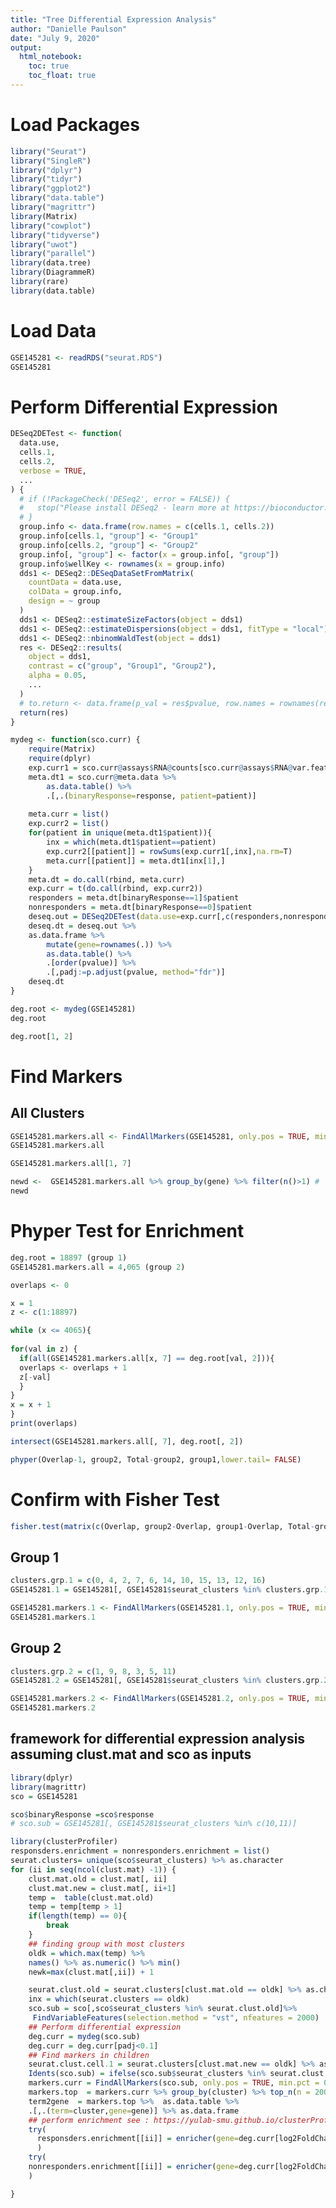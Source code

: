 ```yaml
---
title: "Tree Differential Expression Analysis"
author: "Danielle Paulson"
date: "July 9, 2020"
output: 
  html_notebook:
    toc: true
    toc_float: true
---
```


# Load Packages

```r
library("Seurat")
library("SingleR")
library("dplyr")
library("tidyr")
library("ggplot2")
library("data.table")
library("magrittr")
library(Matrix)
library("cowplot")
library("tidyverse")
library("uwot")
library("parallel")
library(data.tree)
library(DiagrammeR)
library(rare)
library(data.table)
```

# Load Data

```r
GSE145281 <- readRDS("seurat.RDS")
GSE145281
```

# Perform Differential Expression

```r
DESeq2DETest <- function(
  data.use,
  cells.1,
  cells.2,
  verbose = TRUE,
  ...
) {
  # if (!PackageCheck('DESeq2', error = FALSE)) {
  #   stop("Please install DESeq2 - learn more at https://bioconductor.org/packages/release/bioc/html/DESeq2.html")
  # }
  group.info <- data.frame(row.names = c(cells.1, cells.2))
  group.info[cells.1, "group"] <- "Group1"
  group.info[cells.2, "group"] <- "Group2"
  group.info[, "group"] <- factor(x = group.info[, "group"])
  group.info$wellKey <- rownames(x = group.info)
  dds1 <- DESeq2::DESeqDataSetFromMatrix(
    countData = data.use,
    colData = group.info,
    design = ~ group
  )
  dds1 <- DESeq2::estimateSizeFactors(object = dds1)
  dds1 <- DESeq2::estimateDispersions(object = dds1, fitType = "local")
  dds1 <- DESeq2::nbinomWaldTest(object = dds1)
  res <- DESeq2::results(
    object = dds1,
    contrast = c("group", "Group1", "Group2"),
    alpha = 0.05,
    ...
  )
  # to.return <- data.frame(p_val = res$pvalue, row.names = rownames(res))
  return(res)
}

```
```r
mydeg <- function(sco.curr) {
    require(Matrix)
    require(dplyr)
    exp.curr1 = sco.curr@assays$RNA@counts[sco.curr@assays$RNA@var.features,]
    meta.dt1 = sco.curr@meta.data %>%
        as.data.table() %>%
        .[,.(binaryResponse=response, patient=patient)] 
    
    meta.curr = list()
    exp.curr2 = list()
    for(patient in unique(meta.dt1$patient)){
        inx = which(meta.dt1$patient==patient)
        exp.curr2[[patient]] = rowSums(exp.curr1[,inx],na.rm=T)
        meta.curr[[patient]] = meta.dt1[inx[1],]
    }
    meta.dt = do.call(rbind, meta.curr)
    exp.curr = t(do.call(rbind, exp.curr2))
    responders = meta.dt[binaryResponse==1]$patient
    nonresponders = meta.dt[binaryResponse==0]$patient
    deseq.out = DESeq2DETest(data.use=exp.curr[,c(responders,nonresponders)], cells.1=responders, cells.2=nonresponders)
    deseq.dt = deseq.out %>%
    as.data.frame %>% 
        mutate(gene=rownames(.)) %>%
        as.data.table() %>%
        .[order(pvalue)] %>%
        .[,padj:=p.adjust(pvalue, method="fdr")]
    deseq.dt
}
```

```r
deg.root <- mydeg(GSE145281)
deg.root
```
```r
deg.root[1, 2]
```

# Find Markers

## All Clusters

```r
GSE145281.markers.all <- FindAllMarkers(GSE145281, only.pos = TRUE, min.pct = 0.25, logfc.threshold = 0.25)
GSE145281.markers.all
```
```r
GSE145281.markers.all[1, 7]
```

```r
newd <-  GSE145281.markers.all %>% group_by(gene) %>% filter(n()>1) #
newd
```

# Phyper Test for Enrichment

```r
deg.root = 18897 (group 1)
GSE145281.markers.all = 4,065 (group 2)
```

```r
overlaps <- 0

x = 1
z <- c(1:18897)

while (x <= 4065){
  
for(val in z) {
  if(all(GSE145281.markers.all[x, 7] == deg.root[val, 2])){
  overlaps <- overlaps + 1
  z[-val]
  }
}
x = x + 1
}
print(overlaps)
```

```r
intersect(GSE145281.markers.all[, 7], deg.root[, 2])
```


```r
phyper(Overlap-1, group2, Total-group2, group1,lower.tail= FALSE)
```

# Confirm with Fisher Test

```r
fisher.test(matrix(c(Overlap, group2-Overlap, group1-Overlap, Total-group2-group1 +Overlap), 2, 2), alternative='greater')$p.value
```







## Group 1

```r
clusters.grp.1 = c(0, 4, 2, 7, 6, 14, 10, 15, 13, 12, 16)
GSE145281.1 = GSE145281[, GSE145281$seurat_clusters %in% clusters.grp.1]
```

```r
GSE145281.markers.1 <- FindAllMarkers(GSE145281.1, only.pos = TRUE, min.pct = 0.25, logfc.threshold = 0.25)
GSE145281.markers.1
```

## Group 2

```r
clusters.grp.2 = c(1, 9, 8, 3, 5, 11)
GSE145281.2 = GSE145281[, GSE145281$seurat_clusters %in% clusters.grp.2]
```

```r
GSE145281.markers.2 <- FindAllMarkers(GSE145281.2, only.pos = TRUE, min.pct = 0.25, logfc.threshold = 0.25)
GSE145281.markers.2
```

## framework for differential expression analysis assuming clust.mat and sco as inputs 
```r
library(dplyr)
library(magrittr)
sco = GSE145281

sco$binaryResponse =sco$response
# sco.sub = GSE145281[, GSE145281$seurat_clusters %in% c(10,11)]

library(clusterProfiler)
responsders.enrichment = nonresponders.enrichment = list()
seurat.clusters= unique(sco$seurat_clusters) %>% as.character
for (ii in seq(ncol(clust.mat) -1)) {
    clust.mat.old = clust.mat[, ii] 
    clust.mat.new = clust.mat[, ii+1] 
    temp =  table(clust.mat.old) 
    temp = temp[temp > 1]
    if(length(temp) == 0){ 
        break
    }
    ## finding group with most clusters
    oldk = which.max(temp) %>% 
    names() %>% as.numeric() %>% min()
    newk=max(clust.mat[,ii]) + 1

    seurat.clust.old = seurat.clusters[clust.mat.old == oldk] %>% as.character
    inx = which(seurat.clusters == oldk)
    sco.sub = sco[,sco$seurat_clusters %in% seurat.clust.old]%>%
     FindVariableFeatures(selection.method = "vst", nfeatures = 2000)
    ## Perform differential expression
    deg.curr = mydeg(sco.sub)
    deg.curr = deg.curr[padj<0.1]
    ## Find markers in children
    seurat.clust.cell.1 = seurat.clusters[clust.mat.new == oldk] %>% as.character
    Idents(sco.sub) = ifelse(sco.sub$seurat_clusters %in% seurat.clust.cell.1, 1 ,2) %>% as.factor
    markers.curr = FindAllMarkers(sco.sub, only.pos = TRUE, min.pct = 0.25, logfc.threshold = 0.25) ## this will give markers of both cell.1 (child1) and cell.2 (child2)
    markers.top  = markers.curr %>% group_by(cluster) %>% top_n(n = 200, wt = avg_logFC)
    term2gene  = markers.top %>%  as.data.table %>% 
    .[,.(term=cluster,gene=gene)] %>% as.data.frame
    ## perform enrichment see : https://yulab-smu.github.io/clusterProfiler-book/chapter3.html
    try(
      responsders.enrichment[[ii]] = enricher(gene=deg.curr[log2FoldChange> 0]$gene, TERM2GENE = term2gene, pvalueCutoff=1)@result 
      )
    try(
    nonresponders.enrichment[[ii]] = enricher(gene=deg.curr[log2FoldChange< 0]$gene, TERM2GENE = term2gene, pvalueCutoff=1)@result
    )

}

```







